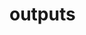 # outputs


<ul className="grid grid-cols-1 md:grid-cols-2 lg:grid-cols-3 xl:grid-cols-4 gap-4 -ml-6">

<ReferenceCard
    title="Export data"
    description="Learn how to export financial data through the OpenBB Terminal in different"
    url="outputs/Export data"
/>
<ReferenceCard
    title="Interactive Charts"
    description="Explore how to effectively utilize OpenBB's interactive charts backed"
    url="outputs/Interactive Charts"
/>
<ReferenceCard
    title="Interactive Tables"
    description="Learn how to navigate and utilize OpenBB's interactive tables using our"
    url="outputs/Interactive Tables"
/>
</ul>
